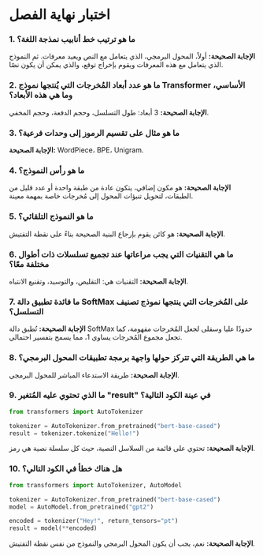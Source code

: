 # اختبار نهاية الفصل

### 1. ما هو ترتيب خط أنابيب نمذجة اللغة؟

**الإجابة الصحيحة:** أولاً، المحول البرمجي، الذي يتعامل مع النص ويعيد معرفات. ثم النموذج الذي يتعامل مع هذه المعرفات ويقوم بإخراج توقع، والذي يمكن أن يكون نصًا.

### 2. ما هو عدد أبعاد المُخرجات التي يُنتجها نموذج Transformer الأساسي، وما هي هذه الأبعاد؟

**الإجابة الصحيحة:** 3 أبعاد: طول التسلسل، وحجم الدفعة، وحجم المخفي.

### 3. ما هو مثال على تقسيم الرموز إلى وحدات فرعية؟

**الإجابة الصحيحة:** WordPiece، BPE، Unigram.

### 4. ما هو رأس النموذج؟

**الإجابة الصحيحة:** هو مكون إضافي، يتكون عادة من طبقة واحدة أو عدد قليل من الطبقات، لتحويل تنبؤات المحول إلى مُخرجات خاصة بمهمة معينة.

### 5. ما هو النموذج التلقائي؟

**الإجابة الصحيحة:** هو كائن يقوم بإرجاع البنية الصحيحة بناءً على نقطة التفتيش.

### 6. ما هي التقنيات التي يجب مراعاتها عند تجميع تسلسلات ذات أطوال مختلفة معًا؟

**الإجابة الصحيحة:** التقنيات هي: التقليص، والتوسيد، وتقنيع الانتباه.

### 7. ما فائدة تطبيق دالة SoftMax على المُخرجات التي ينتجها نموذج تصنيف التسلسل؟

**الإجابة الصحيحة:** تُطبق دالة SoftMax حدودًا عليا وسفلى لجعل المُخرجات مفهومة، كما تجعل مجموع المُخرجات يساوي 1، مما يسمح بتفسير احتمالي.

### 8. ما هي الطريقة التي تتركز حولها واجهة برمجة تطبيقات المحول البرمجي؟

**الإجابة الصحيحة:** طريقة الاستدعاء المباشر للمحول البرمجي.

### 9. ما الذي تحتوي عليه المُتغير "result" في عينة الكود التالية؟

```py
from transformers import AutoTokenizer

tokenizer = AutoTokenizer.from_pretrained("bert-base-cased")
result = tokenizer.tokenize("Hello!")
```

**الإجابة الصحيحة:** تحتوي على قائمة من السلاسل النصية، حيث كل سلسلة نصية هي رمز.

### 10. هل هناك خطأ في الكود التالي؟

```py
from transformers import AutoTokenizer, AutoModel

tokenizer = AutoTokenizer.from_pretrained("bert-base-cased")
model = AutoModel.from_pretrained("gpt2")

encoded = tokenizer("Hey!", return_tensors="pt")
result = model(**encoded)
```

**الإجابة الصحيحة:** نعم، يجب أن يكون المحول البرمجي والنموذج من نفس نقطة التفتيش.